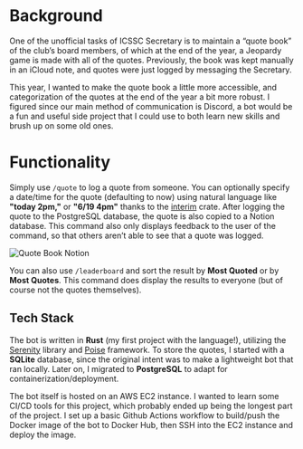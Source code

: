 # Background

One of the unofficial tasks of ICSSC Secretary is to maintain a “quote book” of the club’s board members, of which at the end of the year, a Jeopardy game is made with all of the quotes. Previously, the book was kept manually in an iCloud note, and quotes were just logged by messaging the Secretary.

This year, I wanted to make the quote book a little more accessible, and categorization of the quotes at the end of the year a bit more robust. I figured since our main method of communication is Discord, a bot would be a fun and useful side project that I could use to both learn new skills and brush up on some old ones.

# Functionality

Simply use `/quote` to log a quote from someone. You can optionally specify a date/time for the quote (defaulting to now) using natural language like **"today 2pm,"** or **"6/19 4pm"** thanks to the [interim](https://crates.io/crates/interim) crate. After logging the quote to the PostgreSQL database, the quote is also copied to a Notion database. This command also only displays feedback to the user of the command, so that others aren’t able to see that a quote was logged.

![Quote Book Notion](./quote-book-notion.png)

You can also use `/leaderboard`  and sort the result by **Most Quoted** or by **Most Quotes**. This command does display the results to everyone (but of course not the quotes themselves).

## Tech Stack

The bot is written in **Rust** (my first project with the language!), utilizing the [Serenity](https://github.com/serenity-rs/serenity) library and [Poise](https://github.com/serenity-rs/poise) framework. To store the quotes, I started with a **SQLite** database, since the original intent was to make a lightweight bot that ran locally. Later on, I migrated to **PostgreSQL** to adapt for containerization/deployment.

The bot itself is hosted on an AWS EC2 instance. I wanted to learn some CI/CD tools for this project, which probably ended up being the longest part of the project. I set up a basic Github Actions workflow to build/push the Docker image of the bot to Docker Hub, then SSH into the EC2 instance and deploy the image.